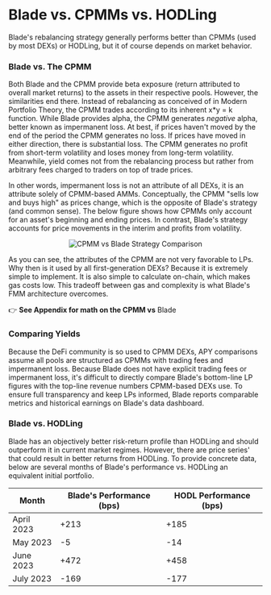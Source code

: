 # Blade vs. CPMMs vs. HODLing

Blade's rebalancing strategy generally performs better than CPMMs (used by most DEXs) or HODLing, but it of course depends on market behavior.

### Blade vs. The CPMM

Both Blade and the CPMM provide beta exposure (return attributed to overall market returns) to the assets in their respective pools. However, the similarities end there. Instead of rebalancing as conceived of in Modern Portfolio Theory, the CPMM trades according to its inherent x\*y = k function. While Blade provides alpha, the CPMM generates _negative_ alpha, better known as impermanent loss. At best, if prices haven't moved by the end of the period the CPMM generates no loss. If prices have moved in either direction, there is substantial loss. The CPMM generates no profit from short-term volatility and loses money from long-term volatility. Meanwhile, yield comes not from the rebalancing process but rather from arbitrary fees charged to traders on top of trade prices.

In other words, impermanent loss is not an attribute of all DEXs, it is an attribute solely of CPMM-based AMMs. Conceptually, the CPMM "sells low and buys high" as prices change, which is the opposite of Blade's strategy (and common sense). The below figure shows how CPMMs only account for an asset's beginning and ending prices. In contrast, Blade's strategy accounts for price movements in the interim and profits from volatility.

<div align="center">

![CPMM vs Blade Strategy Comparison](/images/blade/image%20(2).png)

</div>

As you can see, the attributes of the CPMM are not very favorable to LPs. Why then is it used by all first-generation DEXs? Because it is extremely simple to implement. It is also simple to calculate on-chain, which makes gas costs low. This tradeoff between gas and complexity is what Blade's FMM architecture overcomes.

👉 **See Appendix for math on the CPMM vs** Blade

### Comparing Yields

Because the DeFi community is so used to CPMM DEXs, APY comparisons assume all pools are structured as CPMMs with trading fees and impermanent loss. Because Blade does not have explicit trading fees or impermanent loss, it's difficult to directly compare Blade's bottom-line LP figures with the top-line revenue numbers CPMM-based DEXs use. To ensure full transparency and keep LPs informed, Blade reports comparable metrics and historical earnings on Blade's data dashboard.

### Blade vs. HODLing

Blade has an objectively better risk-return profile than HODLing and should outperform it in current market regimes. However, there are price series' that could result in better returns from HODLing. To provide concrete data, below are several months of Blade's performance vs. HODLing an equivalent initial portfolio.

| Month      | Blade's Performance (bps) | HODL Performance (bps) |
| ---------- | ------------------------- | ---------------------- |
| April 2023 | +213                      | +185                   |
| May 2023   | -5                        | -14                    |
| June 2023  | +472                      | +458                   |
| July 2023  | -169                      | -177                   |